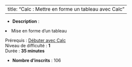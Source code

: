 
---
title: "Calc : Mettre en forme un tableau avec Calc"
---


- **Description** : <ol>
<li>Mise en forme d'un tableau</li>
</ol>
<p>Prérequis : <a href="https://maskaret.cefil.fr/course/view.php?id=56" target="_blank" rel="noopener">Débuter avec Calc</a><br>Niveau de difficulté : <strong>1</strong><br>Durée : <strong>35 minutes</strong></p>
- **Nombre d'inscrits** : 106
